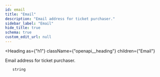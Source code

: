 ```yaml
---
id: email
title: "Email"
description: "Email address for ticket purchaser."
sidebar_label: "Email"
hide_title: true
schema: true
custom_edit_url: null
---
```



<Heading
  as={"h1"}
  className={"openapi__heading"}
  children={"Email"}
>
</Heading>



Email address for ticket purchaser.

<ul>
  <div
    style={{"marginTop":".5rem","marginBottom":".5rem"}}
  >
    
    
    string
    
    
  </div>
</ul>
            